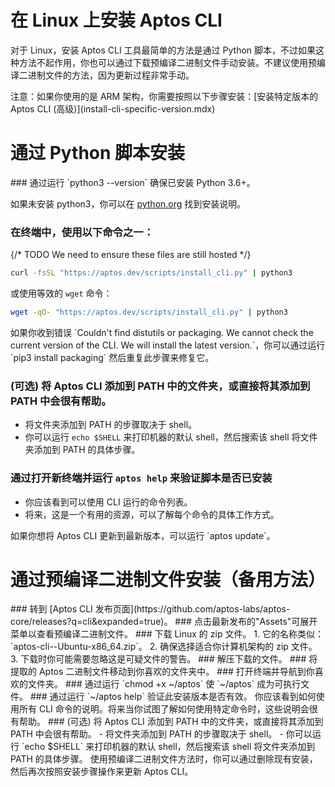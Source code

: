 
# 在 Linux 上安装 Aptos CLI

对于 Linux，安装 Aptos CLI 工具最简单的方法是通过 Python 脚本，不过如果这种方法不起作用，你也可以通过下载预编译二进制文件手动安装。不建议使用预编译二进制文件的方法，因为更新过程非常手动。

<Callout type="warning">
注意：如果你使用的是 ARM 架构，你需要按照以下步骤安装：[安装特定版本的 Aptos CLI (高级)](install-cli-specific-version.mdx)
</Callout>

# 通过 Python 脚本安装

<Steps>
### 通过运行 `python3 --version` 确保已安装 Python 3.6+。

   如果未安装 python3，你可以在 [python.org](http://python.org) 找到安装说明。

### 在终端中，使用以下命令之一：

  {/* TODO We need to ensure these files are still hosted */}
   ```bash filename="Terminal"
   curl -fsSL "https://aptos.dev/scripts/install_cli.py" | python3
   ```

   或使用等效的 `wget` 命令：

   ```bash filename="Terminal"
   wget -qO- "https://aptos.dev/scripts/install_cli.py" | python3
   ```

   <Callout type="warning">
   如果你收到错误 `Couldn't find distutils or packaging. We cannot check the current version of the CLI. We will install the latest version.`，你可以通过运行 `pip3 install packaging` 然后重复此步骤来修复它。
   </Callout>

### (可选) 将 Aptos CLI 添加到 PATH 中的文件夹，或直接将其添加到 PATH 中会很有帮助。
   - 将文件夹添加到 PATH 的步骤取决于 shell。
   - 你可以运行 `echo $SHELL` 来打印机器的默认 shell，然后搜索该 shell 将文件夹添加到 PATH 的具体步骤。
### 通过打开新终端并运行 `aptos help` 来验证脚本是否已安装
   - 你应该看到可以使用 CLI 运行的命令列表。
   - 将来，这是一个有用的资源，可以了解每个命令的具体工作方式。
</Steps>

<Callout type="info" emoji="ℹ️">
如果你想将 Aptos CLI 更新到最新版本，可以运行 `aptos update`。
</Callout>

# 通过预编译二进制文件安装（备用方法）

<Steps>
### 转到 [Aptos CLI 发布页面](https://github.com/aptos-labs/aptos-core/releases?q=cli&expanded=true)。
### 点击最新发布的"Assets"可展开菜单以查看预编译二进制文件。
### 下载 Linux 的 zip 文件。
   1. 它的名称类似：`aptos-cli-<version>-Ubuntu-x86_64.zip`。
   2. 确保选择适合你计算机架构的 zip 文件。
   3. 下载时你可能需要忽略这是可疑文件的警告。
### 解压下载的文件。
### 将提取的 Aptos 二进制文件移动到你喜欢的文件夹中。
### 打开终端并导航到你喜欢的文件夹。
### 通过运行 `chmod +x ~/aptos` 使 `~/aptos` 成为可执行文件。
### 通过运行 `~/aptos help` 验证此安装版本是否有效。
   你应该看到如何使用所有 CLI 命令的说明。将来当你试图了解如何使用特定命令时，这些说明会很有帮助。
### (可选) 将 Aptos CLI 添加到 PATH 中的文件夹，或直接将其添加到 PATH 中会很有帮助。
   - 将文件夹添加到 PATH 的步骤取决于 shell。
   - 你可以运行 `echo $SHELL` 来打印机器的默认 shell，然后搜索该 shell 将文件夹添加到 PATH 的具体步骤。

</Steps>

<Callout type="info" emoji="ℹ️">
使用预编译二进制文件方法时，你可以通过删除现有安装，然后再次按照安装步骤操作来更新 Aptos CLI。
</Callout> 